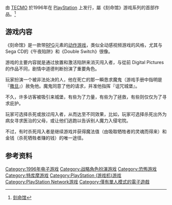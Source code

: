 {{NoteTA
| G1 = Games
}}
{{Infobox VG
|title = 刻命馆
|image=
|developer = [[Tecmo|Tecmo]]
|publisher = Tecmo
|distributor = 
|designer = 
|released = {{vgrelease|NA|1996年7月25日|JP|1996年7月26日|JP|2008年11月26日 (PSN)}}
| genre = [[战略游戏|战略]]、[[電子角色扮演遊戲|角色扮演]]
|modes = [[单人游戏|单人游戏]]
|platforms = [[PlayStation|PlayStation]]、[[PlayStation_Network|PlayStation Network]]
}}

{{Vgname|刻命馆|ja=刻命館|en=Tecmo's Deception: Invitation to Darkness|diff=yes}}由 [[TECMO|TECMO]] 於1996年在 [[PlayStation|PlayStation]] 上发行，屬《刻命馆》游戏系列的首部作品。<ref>[http://www.5yi.com/birth/view_one/3611 刻命馆]{{dead link|date=2017年11月 |bot=InternetArchiveBot |fix-attempted=yes }}</ref>

==游戏内容==
《刻命馆》是一款带[[電子角色扮演遊戲|RPG]]元素的[[动作游戏|动作游戏]]，类似全动感视频游戏的风格，尤其与Sega CD的《午夜陷阱》和《Double Switch》很像。

游戏的主要内容就是通过放置和激活陷阱来消灭闯入者，与從前 Digital Pictures 的作品不同，剧情中道德判断扮演了重要角色。

玩家扮演一个被非法处决的人，他在死亡的那一瞬恳求魔鬼（游戏手册中指明是『[[撒旦|撒旦]]』）赦免他。魔鬼同意了他的请求，并准他指挥『诅咒城堡』。

不久，许多访客被吸引来城堡，有些为了力量，有些为了拯救，有些则仅仅为了寻求庇护。

玩家可选择杀死或放过闯入者，从而达至不同效果，比如，玩家可选择杀死出外为病女寻求医治的父母，或让他们逃跑以告诉别人魔力入侵宅院。

不过，有时杀死闯入者是继续游戏并获得魔法值（由吸取牺牲者的灵魂而得来）和金钱（杀死牺牲者赚的钱）的唯一途径。

==参考资料==
{{reflist}}

{{影牢系列}}
{{DEFAULTSORT:Kokumeikan}}
[[Category:1996年电子游戏|Category:1996年电子游戏]]
[[Category:战略角色扮演游戏|Category:战略角色扮演游戏]]
[[Category:恐怖游戏|Category:恐怖游戏]]
[[Category:特库摩游戏|Category:特库摩游戏]]
[[Category:PlayStation_(游戏机)游戏|Category:PlayStation (游戏机)游戏]]
[[Category:PlayStation_Network游戏|Category:PlayStation Network游戏]]
[[Category:僅有單人模式的電子遊戲|Category:僅有單人模式的電子遊戲]]